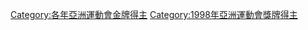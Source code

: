{{Catnav|頁面分類|...|1998年體育|1998年亞洲運動會|1998年亞洲運動會選手}}
{{Catnav|頁面分類|...|亚洲运动会|亞洲運動會選手|1998年亞洲運動會選手}}
{{Catnav|頁面分類|...|亞洲體育|亚洲运动会|亞洲運動會獎牌得主}}
{{Catnav|頁面分類|...|亚洲运动会|1998年亞洲運動會|1998年亞洲運動會選手}}

[[Category:各年亞洲運動會金牌得主|Category:各年亞洲運動會金牌得主]]
[[Category:1998年亞洲運動會獎牌得主|Category:1998年亞洲運動會獎牌得主]]